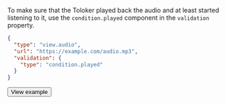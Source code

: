 To make sure that the Toloker played back the audio and at least started listening to it, use the `condition.played` component in the `validation` property.

```json
{
  "type": "view.audio",
  "url": "https://example.com/audio.mp3",
  "validation": {
    "type": "condition.played"
  }
}
```

<Button view="defaultInverse" size="l" type="link" url="https://ya.cc/t/wVqSKJCJ3ttC9M">View example</Button>